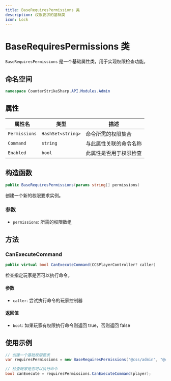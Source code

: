 ```yaml
---
title: BaseRequiresPermissions 类
description: 权限要求的基础类
icon: Lock
---
```


# BaseRequiresPermissions 类

`BaseRequiresPermissions` 是一个基础属性类，用于实现权限检查功能。

## 命名空间

```csharp
namespace CounterStrikeSharp.API.Modules.Admin
```

## 属性

| 属性名 | 类型 | 描述 |
|--------|------|------|
| `Permissions` | `HashSet<string>` | 命令所需的权限集合 |
| `Command` | `string` | 与此属性关联的命令名称 |
| `Enabled` | `bool` | 此属性是否用于权限检查 |

## 构造函数

```csharp
public BaseRequiresPermissions(params string[] permissions)
```

创建一个新的权限要求实例。

### 参数

- `permissions`: 所需的权限数组

## 方法

### CanExecuteCommand

```csharp
public virtual bool CanExecuteCommand(CCSPlayerController? caller)
```

检查指定玩家是否可以执行命令。

#### 参数

- `caller`: 尝试执行命令的玩家控制器

#### 返回值

- `bool`: 如果玩家有权限执行命令则返回 true，否则返回 false

## 使用示例

```csharp
// 创建一个基础权限要求
var requiresPermissions = new BaseRequiresPermissions("@css/admin", "@css/kick");

// 检查玩家是否可以执行命令
bool canExecute = requiresPermissions.CanExecuteCommand(player);
``` 